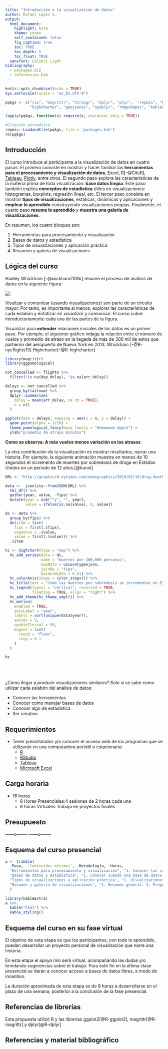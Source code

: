 ```yaml
---
title: "Introducción a la visualización de datos"
author: Rafael López V.
output: 
  html_document: 
    highlight: kate
    theme: cosmo
    self_contained: false
    fig_caption: true
    toc: TRUE
    toc_depth: 5
    toc_float: TRUE
  sansfont: Calibri Light
bibliography: 
  - packages.bib
  - referencias.bib
---
```


```r
knitr::opts_chunk$set(echo = TRUE)
Sys.setlocale(locale = "es_ES.UTF-8")

pqkgs <- c("rio", "magrittr", "stringr", "dplyr", "plyr",  "repmis", "knitr", "rgdal", 
           "highcharter", "geojsonio", "spdplyr", "rmapshaper", "kableExtra", "knitr", "tidyverse", "ggplot2", "nycflights13")

lapply(pqkgs, function(x) require(x, character.only = TRUE))

#Citación automática
repmis::LoadandCite(pqkgs, file = 'packages.bib')
rm(pqkgs)

```

## Introducción

El curso introduce al participante a la visualización de datos en cuatro pasos. El  primero consiste en mostrar y hacer familiar las **herramientas para el procesamiento y visualización de datos**, Excel, R[-@CiteR],  [Tableau](https://www.tableau.com), [Plotly](https://plot.ly), entre otros. El segundo paso explora las características de la materia prima de toda visualización: **base datos limpia**. Este paso también explica **conceptos de estadística** útiles en visualizaciones: histogramas, boxplots, regresión lineal, etc. El tercer paso consiste en mostrar **tipos de visualizaciones**, estáticas, dinámicas y aplicaciones y **emplear lo aprendido** construyendo visualizaciones propias. Finalmente, el cuarto paso **resume lo aprendido** y **muestra una galería de visualizaciones**.

En resumen, los cuatro bloques son:

1. Herramientas para procesamiento y visualización
2. Bases de datos y estadística
3. Tipos de visualizaciones y aplicación práctica
4. Resumen y galería de visualizaciones

## Lógica del curso

Hadley Whickham [-@wickham2016r] resume el proceso de análisis de datos en la siguiente figura:

![](img/ciclo.png)

Visulizar y comunicar (usando visualizaciones) son parte de un circuito mayor. Por tanto, es importante al menos, explorar las características de cada eslabón y enfatizar en *visualizar* y *comunicar*. El curso cubre introductoriamente cada una de las partes de la figura. 

Visualizar para **entender** relaciones iniciales de los datos es un primer paso. Por ejemplo, el siguiente gráfico indaga la relación entre el número de vuelos y promedio de atraso en la llegada de más de 300 mil de estos que partieron del aeropuerto de Nueva York en 2013. Whickham [-@R-nycflights13] Highcharter[-@R-highcharter]

```r
library(magrittr)
library(ggpomological)

not_cancelled <- flights %>% 
  filter(!is.na(dep_delay), !is.na(arr_delay))

delays <- not_cancelled %>% 
  group_by(tailnum) %>% 
  dplyr::summarise(
    delay = mean(arr_delay, na.rm = TRUE),
    n = n()
  )

ggplot(data = delays, mapping = aes(x = n, y = delay)) + 
  geom_point(alpha = 1/10) + 
  theme_pomological_fancy(base_family = "Homemade Apple") + 
  ylab("promedio de atraso minutos")
```


**Como se observa: A más vuelos menos variación en los atrasos**

La otra contribución de la visualización es mostrar resultados, narrar una historia. Por ejemplo, la siguiente animación muestra en menos de 10 segundos el incremento de muertes por sobredosis de droga en Estados Unidos en un periodo de 12 años.[@kunst] 

```r
URL <- "http://graphics8.nytimes.com/newsgraphics/2016/01/15/drug-deaths/c23ba79c9c9599a103a8d60e2329be1a9b7d6994/data.json"

data <-  jsonlite::fromJSON(URL) %>% 
  tbl_df() %>% 
  gather(year, value, -fips) %>% 
  mutate(year = sub("^y", "", year),
         value = ifelse(is.na(value), 0, value))

ds <- data %>% 
  group_by(fips) %>% 
  do(item = list(
    fips = first(.$fips),
    sequence = .$value,
    value = first(.$value))) %>% 
  .$item

hc <- highchart(type = "map") %>% 
  hc_add_series(data = ds,
                name = "muertes por 100,000 personas",
                mapData = uscountygeojson,
                joinBy = "fips",
                borderWidth = 0.01) %>% 
  hc_colorAxis(stops = color_stops()) %>%  
  hc_title(text = "Como las muertes por sobredosis se incrementan en Estados Unidos") %>% 
  hc_legend(layout = "vertical", reversed = TRUE,
            floating = TRUE, align = "right") %>% 
  hc_add_theme(hc_theme_smpl()) %>% 
  hc_motion(
    enabled = TRUE,
    axisLabel = "year",
    labels = sort(unique(data$year)),
    series = 0,
    updateIterval = 50,
    magnet = list(
      round = "floor",
      step = 0.1
    )
  )
```

```r
hc
```

<br>
<br>
<br>
¿Cómo llegar a producir visualizaciones similares? Solo si se sabe como utilizar cada eslabón del análisis de datos:

- Conocer las herramientas
- Conocer como manejar bases de datos
- Conocer algo de estadística
- Ser creativo


## Requerimientos

- Tener presintalados y/o conocer el acceso web de los programas que se utilizarán en una computadora portátil o estacionaria:
    + [R](https://cran.r-project.org)
    + [RStudio](https://www.rstudio.com)
    + [Tableau](https://www.tableau.com/es-es)
    + [Microsoft Excel](https://office.live.com/start/Excel.aspx?omkt=es-ES)

## Carga horaria

- 16 horas
    + 8 Horas Presenciales:4 sesiones de 2 horas cada una
    + 8 horas Virtuales: trabajo en proyectos finales

## Presupuesto

------o--------
------o--------

## Esquema del curso presencial

```r
a <- tribble(
  ~Paso, ~`Contenidos mínimos`, ~Metodología, ~Horas,
  "Herramientas para procesamiento y visualización", "1. Conocer las características de procesadores de datos como R, Excel, Stata 2. Conocer la potencia de lenguajes de programación para fines estadísticos 3. Conocer el alcance de la reproducibilidad en trabajos cuantitativos. 4. Conocer a donde ir en la web a la hora de hacer visualizaciones", "1. Antes de la clase se distribuirán manuales de instalación para los programas que así lo requieran. 2. Se hará una demostración de todas las herramientas y ejemplos mínimos de cada uno de ellos. 3. Se proporcionaran bases de datos para la práctica", "2 horas, 120 minutos",
  "Bases de datos y estadística", "1. Conocer cuando una base de datos se considera limpia. 2. Conocer como limpiar una base de datos. 3. Conocer los formatos horizontal y vertical de bases de datos. 4. Conocer medidas de centralidad estadística. 5. Conocer medidas de dispersión estadística. 6. Bases de regresión lineal", "1. Ejercicios sobre centralidad y dispersion. 2. Detección de tendencias sobre centralidad y dispersión visualmente. 3. Detección de tendencias y relación de dos variables visualmente", "2 horas, 120 minutos", 
  "Tipos de visualizaciones y aplicación práctica", "1. Visualizaciones estáticas. 2. Visualizaciones dinámicas. 3. Visualización geográfica. 4. Animaciones. 5. Apps", "1. Muestra de cada tipo de visualización. 2. Ejercicios con bases de datos proporcionadas", "3 horas, 180 minutos",
  "Resumen y galería de visualizaciones", "1. Resumen general. 2. Preguntas y respuestas", "Discusión abierta", "1 hora, 60 minutos"
  )
```

```r
library(kableExtra)
a %>% 
  kable("html") %>%
  kable_styling()
```

## Esquema del curso en su fase virtual

El objetivo de esta etapa es que los participantes, con todo lo aprendido, puedan desarrollar un proyecto personal de visualización que narre una historia.

En esta etapa el apoyo mío será virtual, acompañando las dudas y/o brindando sugerencias sobre el trabajo. Para este fin en la última clase presencial se darán a conocer acceso a bases de datos libres, a modo de incentivo.

La duración aproximada de esta etapa es de 8 horas a desarrollarse en el plazo de una semana, posterior a la conclusión de la fase presencial.

## Referencias de librerías 

Esta propuesta utilizó R y las librerías ggplot2[@R-ggplot2], magrittr[@R-magrittr] y dplyr[@R-dplyr]

## Referencias y material bibliográfico

